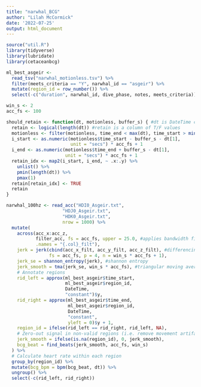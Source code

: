 ```yaml
---
title: "narwhal_BCG"
author: "Lilah McCormick"
date: '2022-07-25'
output: html_document
---
```

```r
source("util.R")
library(tidyverse)
library(lubridate)
library(cetaceanbcg)
```

```r
ml_best_asgeir <- 
  read_tsv("narwhal_motionless.tsv") %>% 
  filter(meets_criteria == "Y", narwhal_id == "asgeir") %>% 
  mutate(region_id = row_number()) %>% 
  select(-c("duration", narwhal_id, dive_phase, notes, meets_criteria))
```


```r
win_s <- 2
acc_fs <- 100

should_retain <- function(dt, motionless, buffer_s) { #dt is DateTime col of acc data
  retain <- logical(length(dt)) #retain is a column of T/F values 
  motionless <- filter(motionless, time_end < max(dt), time_start > min(dt))
  i_start <- as.numeric(motionless$time_start - buffer_s - dt[1],
                        unit = "secs") * acc_fs + 1
  i_end <- as.numeric(motionless$time_end + buffer_s - dt[1],
                      unit = "secs") * acc_fs + 1
  retain_idx <- map2(i_start, i_end, ~ .x:.y) %>% 
    unlist() %>% 
    pmin(length(dt)) %>% 
    pmax(1)
  retain[retain_idx] <- TRUE
  retain
}

narwhal_100hz <- read_acc("HDI0_Asgeir.txt", 
                     "HDJ0_Asgeir.txt", 
                     "HDK0_Asgeir.txt", 
                     nrow = 1000) %>% 
  mutate(
    across(acc_x:acc_z, 
           filter_acc, fs = acc_fs, upper = 25.0, #applies bandwidth filter
           .names = "{.col}_filt"),
    jerk = jerk(cbind(acc_x_filt, acc_y_filt, acc_z_filt), #differencing
                fs = acc_fs, p = 4, n = win_s * acc_fs + 1),
    jerk_se = shannon_entropy(jerk), #shannon entropy
    jerk_smooth = tma(jerk_se, win_s * acc_fs), #triangular moving average - why do I have lots of NA values?
    # Annotate regions
    rid_left = approx(ml_best_asgeir$time_start, 
                      ml_best_asgeir$region_id, 
                      DateTime, 
                      "constant")$y,
    rid_right = approx(ml_best_asgeir$time_end, 
                       ml_best_asgeir$region_id, 
                       DateTime, 
                       "constant", 
                       yleft = 0)$y + 1,
    region_id = ifelse(rid_left == rid_right, rid_left, NA),
    # Zero-out signal in non-valid regions (i.e. remove movement artifacts)
    jerk_smooth = ifelse(is.na(region_id), 0, jerk_smooth),
    bcg_beat = find_beats(jerk_smooth, acc_fs, win_s)
  ) %>% 
  # Calculate heart rate within each region
  group_by(region_id) %>% 
  mutate(bcg_bpm = bpm(bcg_beat, dt)) %>% 
  ungroup() %>% 
  select(-c(rid_left, rid_right))
```